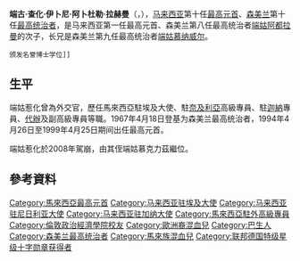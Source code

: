 {{noteTA|
G1=Melayu
G2=地名
}}
'''端古·查化·伊卜尼·阿卜杜勒·拉赫曼'''（{{lang-ms|'''Almarhum Tuanku Jaafar ibni Almarhum Tuanku Abdul Rahman'''}}，{{bd|1922年|11月19日|2008年|12月27日|catIdx=J}}），[[马来西亚|马来西亚]]第十任[[最高元首|最高元首]]、[[森美兰|森美兰]]第十任[[最高统治者|最高统治者]]，是马来西亚第一任最高元首、森美兰第八任最高统治者[[端姑阿都拉曼|端姑阿都拉曼]]的次子，长兄是森美兰第九任最高统治者[[端姑慕纳威尔|端姑慕纳威尔]]。
 颁发名誉博士学位]] 

==生平==
端姑惹化曾為外交官，歷任馬來西亞駐埃及大使、駐[[奈及利亞|奈及利亞]]高級專員、駐[[迦納|迦納]]專員、{{Link-en|馬來西亞駐美國大使館|Embassy of Malaysia, Washington, D.C.|駐美國大使館}}[[代辦|代辦]]及{{Link-en|馬來西亞駐英國高級專員公署|High Commission of Malaysia, London|駐英國高級專員公署}}副高級專員等職。1967年4月18日登基为森美兰最高统治者，1994年4月26日至1999年4月25日期间出任最高元首。

端姑惹化於2008年駕崩，由其侄端姑慕克力茲繼位。

==參考資料==
{{Portal box|马来西亚|政治|人物}}
{{reflist|2}}

{{马来西亚人物小作品}}

{{DEFAULTSORT:Jaafar}}
[[Category:馬來西亞最高元首|Category:馬來西亞最高元首]]
[[Category:马来西亚驻埃及大使|Category:马来西亚驻埃及大使]]
[[Category:马来西亚驻尼日利亚大使|Category:马来西亚驻尼日利亚大使]]
[[Category:马来西亚驻加纳大使|Category:马来西亚驻加纳大使]]
[[Category:馬來西亞駐外高級專員|Category:馬來西亞駐外高級專員]]
[[Category:倫敦政治經濟學院校友|Category:倫敦政治經濟學院校友]]
[[Category:歐洲裔混血兒|Category:歐洲裔混血兒]]
[[Category:巴生人|Category:巴生人]]
[[Category:森美兰最高统治者|Category:森美兰最高统治者]]
[[Category:馬來族混血兒|Category:馬來族混血兒]]
[[Category:联邦德国特级星级十字勋章获得者|Category:联邦德国特级星级十字勋章获得者]]